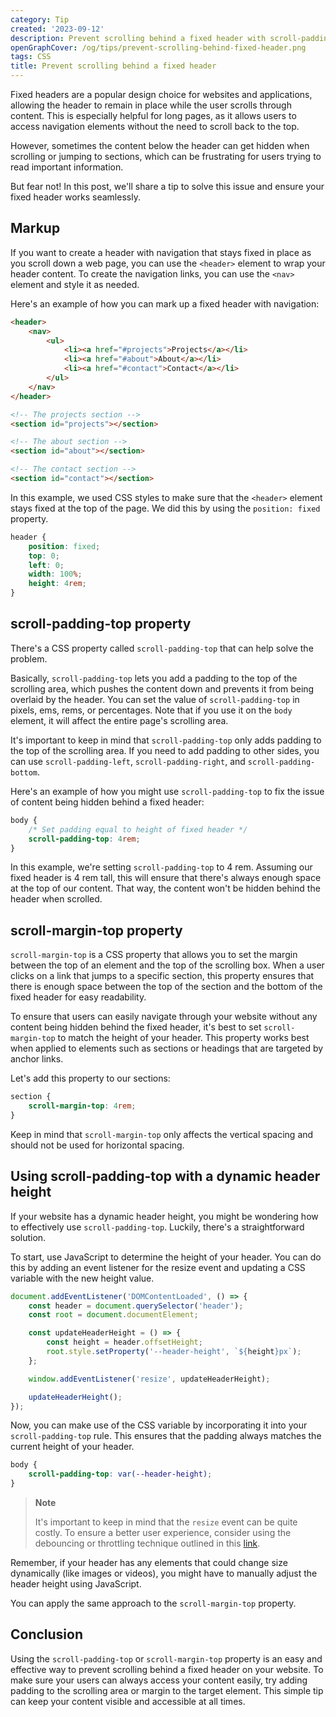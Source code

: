 ```yaml
---
category: Tip
created: '2023-09-12'
description: Prevent scrolling behind a fixed header with scroll-padding-top or scroll-margin-top properties
openGraphCover: /og/tips/prevent-scrolling-behind-fixed-header.png
tags: CSS
title: Prevent scrolling behind a fixed header
---
```


Fixed headers are a popular design choice for websites and applications, allowing the header to remain in place while the user scrolls through content. This is especially helpful for long pages, as it allows users to access navigation elements without the need to scroll back to the top.

However, sometimes the content below the header can get hidden when scrolling or jumping to sections, which can be frustrating for users trying to read important information.

But fear not! In this post, we'll share a tip to solve this issue and ensure your fixed header works seamlessly.

## Markup

If you want to create a header with navigation that stays fixed in place as you scroll down a web page, you can use the `<header>` element to wrap your header content. To create the navigation links, you can use the `<nav>` element and style it as needed.

Here's an example of how you can mark up a fixed header with navigation:

```html
<header>
    <nav>
        <ul>
            <li><a href="#projects">Projects</a></li>
            <li><a href="#about">About</a></li>
            <li><a href="#contact">Contact</a></li>
        </ul>
    </nav>
</header>

<!-- The projects section -->
<section id="projects"></section>

<!-- The about section -->
<section id="about"></section>

<!-- The contact section -->
<section id="contact"></section>
```

In this example, we used CSS styles to make sure that the `<header>` element stays fixed at the top of the page. We did this by using the `position: fixed` property.

```css
header {
    position: fixed;
    top: 0;
    left: 0;
    width: 100%;
    height: 4rem;
}
```

## scroll-padding-top property

There's a CSS property called `scroll-padding-top` that can help solve the problem.

Basically, `scroll-padding-top` lets you add a padding to the top of the scrolling area, which pushes the content down and prevents it from being overlaid by the header. You can set the value of `scroll-padding-top` in pixels, ems, rems, or percentages. Note that if you use it on the `body` element, it will affect the entire page's scrolling area.

It's important to keep in mind that `scroll-padding-top` only adds padding to the top of the scrolling area. If you need to add padding to other sides, you can use `scroll-padding-left`, `scroll-padding-right`, and `scroll-padding-bottom`.

Here's an example of how you might use `scroll-padding-top` to fix the issue of content being hidden behind a fixed header:

```css
body {
    /* Set padding equal to height of fixed header */
    scroll-padding-top: 4rem;
}
```

In this example, we're setting `scroll-padding-top` to 4 rem. Assuming our fixed header is 4 rem tall, this will ensure that there's always enough space at the top of our content. That way, the content won't be hidden behind the header when scrolled.

## scroll-margin-top property

`scroll-margin-top` is a CSS property that allows you to set the margin between the top of an element and the top of the scrolling box. When a user clicks on a link that jumps to a specific section, this property ensures that there is enough space between the top of the section and the bottom of the fixed header for easy readability.

To ensure that users can easily navigate through your website without any content being hidden behind the fixed header, it's best to set `scroll-margin-top` to match the height of your header. This property works best when applied to elements such as sections or headings that are targeted by anchor links.

Let's add this property to our sections:

```css
section {
    scroll-margin-top: 4rem;
}
```

Keep in mind that `scroll-margin-top` only affects the vertical spacing and should not be used for horizontal spacing.

## Using scroll-padding-top with a dynamic header height

If your website has a dynamic header height, you might be wondering how to effectively use `scroll-padding-top`. Luckily, there's a straightforward solution.

To start, use JavaScript to determine the height of your header. You can do this by adding an event listener for the resize event and updating a CSS variable with the new height value.

```js
document.addEventListener('DOMContentLoaded', () => {
    const header = document.querySelector('header');
    const root = document.documentElement;

    const updateHeaderHeight = () => {
        const height = header.offsetHeight;
        root.style.setProperty('--header-height', `${height}px`);
    };

    window.addEventListener('resize', updateHeaderHeight);

    updateHeaderHeight();
});
```

Now, you can make use of the CSS variable by incorporating it into your `scroll-padding-top` rule. This ensures that the padding always matches the current height of your header.

```css
body {
    scroll-padding-top: var(--header-height);
}
```

> **Note**
>
> It's important to keep in mind that the `resize` event can be quite costly. To ensure a better user experience, consider using the debouncing or throttling technique outlined in this [link](https://phuoc.ng/collection/this-vs-that/debouncing-vs-throttling/).

Remember, if your header has any elements that could change size dynamically (like images or videos), you might have to manually adjust the header height using JavaScript.

You can apply the same approach to the `scroll-margin-top` property.

## Conclusion

Using the `scroll-padding-top` or `scroll-margin-top` property is an easy and effective way to prevent scrolling behind a fixed header on your website. To make sure your users can always access your content easily, try adding padding to the scrolling area or margin to the target element. This simple tip can keep your content visible and accessible at all times.
